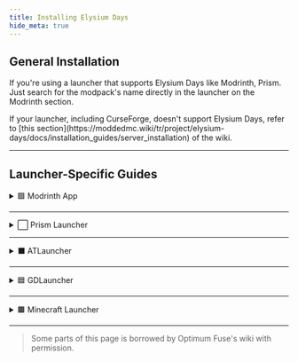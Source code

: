 ```yaml
---
title: Installing Elysium Days
hide_meta: true
---
```


## General Installation
If you're using a launcher that supports Elysium Days like Modrinth, Prism. Just search for the modpack's name directly in the launcher on the Modrinth section.

<Callout variant="info">
    If your launcher, including CurseForge, doesn't support Elysium Days, refer to [this section](https://moddedmc.wiki/tr/project/elysium-days/docs/installation_guides/server_installation) of the wiki.
</Callout>

<hr style={{ borderTop: '5px solid #364153' }} />

## Launcher-Specific Guides

<details>
<summary>🟩 Modrinth App</summary>

First, we are going to the `Discover Content` page.

<ModAsset
  width="90%"
  title="Discover Content"
  location="elysium-days:image/modrinth_discover_content"
/>

And search for **Elysium Days** in the modpacks section, then click `Install`.

<ModAsset
  width="90%"
  title="Discover Content"
  location="elysium-days:image/modrinth_install"
/>

</details>

---

<details>
<summary>⬜ Prism Launcher</summary>

First, we are going to click `➕ Add Instance`.

<ModAsset
  width="90%"
  title="Discover Content"
  location="elysium-days:image/prism_add_instance"
/>

In this screen, choose Modrinth, and search for Elysium Days. Then choose the latest version of the modpack and click `OK`!

<ModAsset
  width="60%"
  title="Discover Content"
  location="elysium-days:image/prism_install"
/>

</details>

---

<details>
<summary>⬛ ATLauncher</summary>

*Since I don't use this launcher, here is a documentation:*  
- [How to Play Modpacks with the ATLauncher - Apex Hosting](https://apexminecrafthosting.com/how-to-play-modpacks-with-the-atlauncher/)

</details>

---

<details>
<summary>🟦 GDLauncher</summary>

*Since I don't use this launcher, here is a video:*  
- [GD Launcher Full Tutorial](https://www.youtube.com/watch?v=WpViOvyu4eE)

</details>

---

<details>
<summary>🟫 Minecraft Launcher</summary>

This launcher is **not supported** and a pain for playing modded. But if you're that desperate to use it, you can still do with [this method](https://moddedmc.wiki/en/project/elysium-days/docs/installation_guides/server_installation). Though I would recommend you to use any other launcher that is stated above, specially Modrinth or Prism.

</details>

---

> Some parts of this page is borrowed by Optimum Fuse's wiki with permission.
